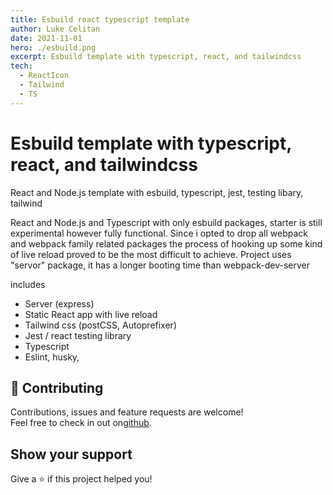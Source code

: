 ```yaml
---
title: Esbuild react typescript template
author: Luke Celitan
date: 2021-11-01
hero: ./esbuild.png
excerpt: Esbuild template with typescript, react, and tailwindcss
tech:
  - ReactIcon
  - Tailwind
  - TS
---
```


# Esbuild template with typescript, react, and tailwindcss

React and Node.js template with esbuild, typescript, jest, testing libary, tailwind

React and Node.js and Typescript with only esbuild packages, starter is still experimental however fully functional. Since i opted to drop all webpack and webpack family related packages the process of hooking up some kind of live reload proved to be the most difficult to achieve. Project uses "servor" package, it has a longer booting time than webpack-dev-server

includes

- Server (express)
- Static React app with live reload
- Tailwind css (postCSS, Autoprefixer)
- Jest / react testing library
- Typescript
- Eslint, husky,

## 🤝 Contributing

Contributions, issues and feature requests are welcome!<br />Feel free to check in out on[github](https://github.com/MassivDash/typescript-react-express-esbuild/).

## Show your support

Give a ⭐️ if this project helped you!
